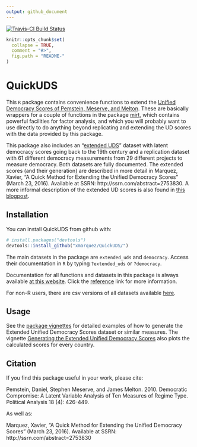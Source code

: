 ```yaml
---
output: github_document
---
```


<!-- README.md is generated from README.Rmd. Please edit that file -->

[![Travis-CI Build Status](https://travis-ci.org/xmarquez/QuickUDS.svg?branch=master)](https://travis-ci.org/xmarquez/QuickUDS)

```r
knitr::opts_chunk$set(
  collapse = TRUE,
  comment = "#>",
  fig.path = "README-"
)
```

# QuickUDS

This ```R``` package contains convenience functions to extend the [Unified Democracy Scores of Pemstein, Meserve, and Melton](http://www.unified-democracy-scores.org/). These are basically wrappers for a couple of functions in the package [mirt](https://cran.r-project.org/web/packages/mirt/), which contains powerful facilities for factor analysis, and which you will probably want to use directly to do anything beyond replicating and extending the UD scores with the data provided by this package. 

This package also includes an "[extended UDS](reference/extended_uds.html)" dataset with latent democracy scores going back to the 19th century and a replication dataset with 61 different democracy measurements from 29 different projects to measure democracy. Both datasets are fully documented. The extended scores (and their generation) are described in more detail in Marquez, Xavier, "A Quick Method for Extending the Unified Democracy Scores" (March 23, 2016). Available at SSRN: http://ssrn.com/abstract=2753830. A more informal description of the extended UD scores is also found in [this blogpost](http://abandonedfootnotes.blogspot.co.nz/2016/03/artisanal-democracy-data-quick-and-easy.html).

## Installation

You can install QuickUDS from github with:

```r
# install.packages("devtools")
devtools::install_github("xmarquez/QuickUDS/")
```

The main datasets in the package are ```extended_uds``` and ```democracy```. Access their documentation in ```R``` by typing `?extended_uds` or `?democracy`.

Documentation for all functions and datasets in this package is always available [at this website](reference/index.html). Click the [reference](reference/index.html) link for more information.

For non-R users, there are csv versions of all datasets available [here](https://github.com/xmarquez/QuickUDS/tree/master/csvs-and-pdfs).

## Usage

See the [package vignettes](articles/index.html) for detailed examples of how to generate the Extended Unified Democracy Scores dataset or similar measures. The vignette [Generating the Extended Unified Democracy Scores](articles/Generating_the_extended_UDS.html) also plots the calculated scores for every country. 

## Citation

If you find this package useful in your work, please cite:

Pemstein, Daniel, Stephen Meserve, and James Melton. 2010. Democratic Compromise: A Latent Variable Analysis of Ten Measures of Regime Type. Political Analysis 18 (4): 426-449.

As well as:

Marquez, Xavier, "A Quick Method for Extending the Unified Democracy Scores" (March 23, 2016). Available at SSRN: http://ssrn.com/abstract=2753830
